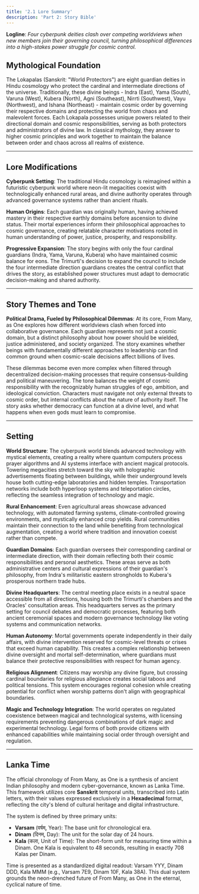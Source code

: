 ```yaml
---
title: '2.1 Lore Summary'
description: 'Part 2: Story Bible'
---
```


**Logline**: _Four cyberpunk deities clash over competing worldviews when new members join their governing council, turning philosophical differences into a high-stakes power struggle for cosmic control._

## Mythological Foundation

The Lokapalas (Sanskrit: "World Protectors") are eight guardian deities in Hindu cosmology who protect the cardinal and intermediate directions of the universe. Traditionally, these divine beings - Indra (East), Yama (South), Varuna (West), Kubera (North), Agni (Southeast), Nirrti (Southwest), Vayu (Northwest), and Ishana (Northeast) - maintain cosmic order by governing their respective domains and protecting the world from chaos and malevolent forces. Each Lokapala possesses unique powers related to their directional domain and cosmic responsibilities, serving as both protectors and administrators of divine law. In classical mythology, they answer to higher cosmic principles and work together to maintain the balance between order and chaos across all realms of existence.

---

## Lore Modifications

**Cyberpunk Setting**: The traditional Hindu cosmology is reimagined within a futuristic cyberpunk world where neon-lit megacities coexist with technologically enhanced rural areas, and divine authority operates through advanced governance systems rather than ancient rituals.

**Human Origins**: Each guardian was originally human, having achieved mastery in their respective earthly domains before ascension to divine status. Their mortal experiences inform their philosophical approaches to cosmic governance, creating relatable character motivations rooted in human understanding of power, justice, prosperity, and responsibility.

**Progressive Expansion**: The story begins with only the four cardinal guardians (Indra, Yama, Varuna, Kubera) who have maintained cosmic balance for eons. The Trimurti's decision to expand the council to include the four intermediate direction guardians creates the central conflict that drives the story, as established power structures must adapt to democratic decision-making and shared authority.

---

## Story Themes and Tone

**Political Drama, Fueled by Philosophical Dilemmas**: At its core, From Many, as One explores how different worldviews clash when forced into collaborative governance. Each guardian represents not just a cosmic domain, but a distinct philosophy about how power should be wielded, justice administered, and society organized. The story examines whether beings with fundamentally different approaches to leadership can find common ground when cosmic-scale decisions affect billions of lives.

These dilemmas become even more complex when filtered through decentralized decision-making processes that require consensus-building and political maneuvering. The tone balances the weight of cosmic responsibility with the recognizably human struggles of ego, ambition, and ideological conviction. Characters must navigate not only external threats to cosmic order, but internal conflicts about the nature of authority itself. The story asks whether democracy can function at a divine level, and what happens when even gods must learn to compromise.

---

## Setting

**World Structure**: The cyberpunk world blends advanced technology with mystical elements, creating a reality where quantum computers process prayer algorithms and AI systems interface with ancient magical protocols. Towering megacities stretch toward the sky with holographic advertisements floating between buildings, while their underground levels house both cutting-edge laboratories and hidden temples. Transportation networks include both hyperloop systems and teleportation circles, reflecting the seamless integration of technology and magic.

**Rural Enhancement**: Even agricultural areas showcase advanced technology, with automated farming systems, climate-controlled growing environments, and mystically enhanced crop yields. Rural communities maintain their connection to the land while benefiting from technological augmentation, creating a world where tradition and innovation coexist rather than compete.

**Guardian Domains**: Each guardian oversees their corresponding cardinal or intermediate direction, with their domain reflecting both their cosmic responsibilities and personal aesthetics. These areas serve as both administrative centers and cultural expressions of their guardian's philosophy, from Indra's militaristic eastern strongholds to Kubera's prosperous northern trade hubs.

**Divine Headquarters**: The central meeting place exists in a neutral space accessible from all directions, housing both the Trimurti's chambers and the Oracles' consultation areas. This headquarters serves as the primary setting for council debates and democratic processes, featuring both ancient ceremonial spaces and modern governance technology like voting systems and communication networks.

**Human Autonomy**: Mortal governments operate independently in their daily affairs, with divine intervention reserved for cosmic-level threats or crises that exceed human capability. This creates a complex relationship between divine oversight and mortal self-determination, where guardians must balance their protective responsibilities with respect for human agency.

**Religious Alignment**: Citizens may worship any divine figure, but crossing cardinal boundaries for religious allegiance creates social taboos and political tensions. This system encourages regional cohesion while creating potential for conflict when worship patterns don't align with geographical boundaries.

**Magic and Technology Integration**: The world operates on regulated coexistence between magical and technological systems, with licensing requirements preventing dangerous combinations of dark magic and experimental technology. Legal forms of both provide citizens with enhanced capabilities while maintaining social order through oversight and regulation.

---

## Lanka Time

The official chronology of From Many, as One is a synthesis of ancient Indian philosophy and modern cyber-governance, known as Lanka Time. This framework utilizes core **Sanskrit** temporal units, transcribed into Latin letters, with their values expressed exclusively in a **Hexadecimal** format, reflecting the city's blend of cultural heritage and digital infrastructure.

The system is defined by three primary units:

* **Varsam** (वर्षम्, Year): The base unit for chronological era.
* **Dinam** (दिनम्, Day): The unit for the solar day of 24 hours.
* **Kala** (कला, Unit of Time): The short-form unit for measuring time within a Dinam. One Kala is equivalent to 48 seconds, resulting in exactly 708 Kalas per Dinam.

Time is presented as a standardized digital readout: Varsam YYY, Dinam DDD, Kala MMM (e.g., Varsam 7E9, Dinam 10F, Kala 38A). This dual system grounds the neon-drenched future of From Many, as One in the eternal, cyclical nature of time.

